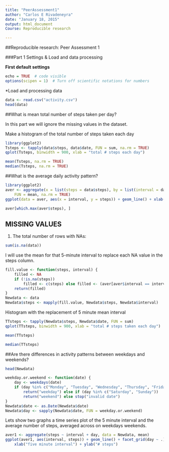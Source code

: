 ```yaml
---
title: "PeerAssessment1"
author: "Carlos E Rivadeneyra"
date: "January 18, 2015"
output: html_document
Course: Reproducible research

---
```


##Reproducible research: Peer Assessment 1

###Part 1 Settings & Load and data processing 

**First default settings**

```r
echo = TRUE  # code visible
options(scipen = 1)  # Turn off scientific notations for numbers
```

*Load and processing data


```r
data <- read.csv("activity.csv")
head(data)
```

##What is mean total number of steps taken per day?

In this part we will  ignore the missing values in the dataset.

Make a histogram of the total number of steps taken each day

```r
library(ggplot2)
Tsteps <- tapply(data$steps, data$date, FUN = sum, na.rm = TRUE)
qplot(Tsteps, binwidth = 900, xlab = "total # steps each day")
```

```r
mean(Tsteps, na.rm = TRUE)
median(Tsteps, na.rm = TRUE)
```

##What is the average daily activity pattern?

```r
library(ggplot2)
aver <- aggregate(x = list(steps = data$steps), by = list(interval = data$interval), 
    FUN = mean, na.rm = TRUE)
ggplot(data = aver, aes(x = interval, y = steps)) + geom_line() + xlab("five minute inter") + ylab("average steps taken")
```

```r
aver[which.max(aver$steps), ]
```

## MISSING VALUES

1. The total number of rows with NAs:

```r
sum(is.na(data))
```

I will use the mean for that 5-minute interval to replace each NA value in the steps column.

```r
fill.value <- function(steps, interval) {
    filled <- NA
    if (!is.na(steps)) 
        filled <- c(steps) else filled <- (aver[aver$interval == interval, "steps"])
    return(filled)
}
Newdata <- data
Newdata$steps <- mapply(fill.value, Newdata$steps, Newdata$interval)
```

Histogram with the replacement of 5 minute mean interval

```r
TTsteps <- tapply(Newdata$steps, Newdata$date, FUN = sum)
qplot(TTsteps, binwidth = 900, xlab = "total # steps taken each day")
```


```r
mean(TTsteps)
```

```r
median(TTsteps)
```

##Are there differences in activity patterns between weekdays and weekends?

```r
head(Newdata)
```

```r
weekday.or.weekend <- function(date) {
    day <- weekdays(date)
    if (day %in% c("Monday", "Tuesday", "Wednesday", "Thursday", "Friday")) 
        return("weekday") else if (day %in% c("Saturday", "Sunday")) 
        return("weekend") else stop("invalid date")
}
Newdata$date <- as.Date(Newdata$date)
Newdata$day <- sapply(Newdata$date, FUN = weekday.or.weekend)
```

Lets show two graphs a time series plot of the 5 minute interval  and the average number of steps, averaged across on weekdays   weekends.

```r
aver1 <- aggregate(steps ~ interval + day, data = Newdata, mean)
ggplot(aver1, aes(interval, steps)) + geom_line() + facet_grid(day ~ .) + 
    xlab("five minute interval") + ylab("# steps")
```
